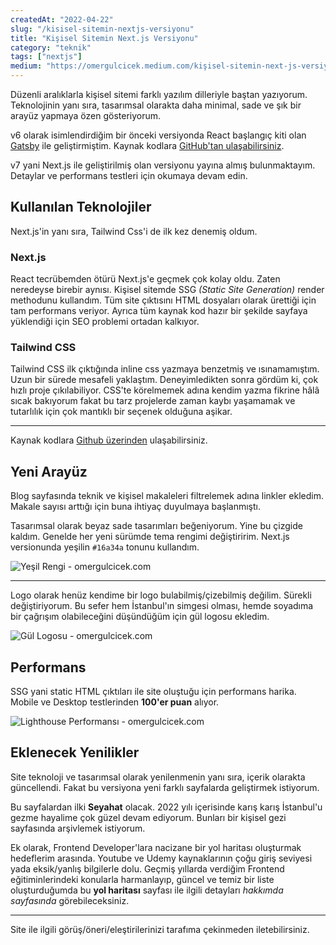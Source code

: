 ```yaml
---
createdAt: "2022-04-22"
slug: "/kisisel-sitemin-nextjs-versiyonu"
title: "Kişisel Sitemin Next.js Versiyonu"
category: "teknik"
tags: ["nextjs"]
medium: "https://omergulcicek.medium.com/kişisel-sitemin-next-js-versiyonu-8c8c8c8c8c8c"
---
```


Düzenli aralıklarla kişisel sitemi farklı yazılım dilleriyle baştan yazıyorum. Teknolojinin yanı sıra, tasarımsal olarakta daha minimal, sade ve şık bir arayüz yapmaya özen gösteriyorum.

v6 olarak isimlendirdiğim bir önceki versiyonda React başlangıç kiti olan <a href="https://www.gatsbyjs.com/" rel="noopener noreferrer" target="_blank">Gatsby</a> ile geliştirmiştim. Kaynak kodlara <a href="https://github.com/omergulcicek/omergulcicek.com-old-versions/tree/main/v6" rel="noopener noreferrer" target="_blank">GitHub'tan ulaşabilirsiniz</a>.

v7 yani Next.js ile geliştirilmiş olan versiyonu yayına almış bulunmaktayım. Detaylar ve performans testleri için okumaya devam edin.

## Kullanılan Teknolojiler

Next.js'in yanı sıra, Tailwind Css'i de ilk kez denemiş oldum.

### Next.js

React tecrübemden ötürü Next.js'e geçmek çok kolay oldu. Zaten neredeyse birebir aynısı. Kişisel sitemde SSG _(Static Site Generation)_ render methodunu kullandım. Tüm site çıktısını HTML dosyaları olarak ürettiği için tam performans veriyor. Ayrıca tüm kaynak kod hazır bir şekilde sayfaya yüklendiği için SEO problemi ortadan kalkıyor.

### Tailwind CSS

Tailwind CSS ilk çıktığında inline css yazmaya benzetmiş ve ısınamamıştım. Uzun bir sürede mesafeli yaklaştım. Deneyimledikten sonra gördüm ki, çok hızlı proje çıkılabiliyor. CSS'te körelmemek adına kendim yazma fikrine hâlâ sıcak bakıyorum fakat bu tarz projelerde zaman kaybı yaşamamak ve tutarlılık için çok mantıklı bir seçenek olduğuna aşikar.

---

Kaynak kodlara <a href="https://github.com/omergulcicek/omergulcicek.com" rel="noopener noreferrer" target="_blank">Github üzerinden</a> ulaşabilirsiniz.

## Yeni Arayüz

Blog sayfasında teknik ve kişisel makaleleri filtrelemek adına linkler ekledim. Makale sayısı arttığı için buna ihtiyaç duyulmaya başlanmıştı.

Tasarımsal olarak beyaz sade tasarımları beğeniyorum. Yine bu çizgide kaldım. Genelde her yeni sürümde tema rengimi değiştiririm. Next.js versionunda yeşilin `#16a34a` tonunu kullandım.

![Yeşil Rengi - omergulcicek.com](/blog/2022-04-22/renk.png)

---

Logo olarak henüz kendime bir logo bulabilmiş/çizebilmiş değilim. Sürekli değiştiriyorum. Bu sefer hem İstanbul'ın simgesi olması, hemde soyadıma bir çağrışım olabileceğini düşündüğüm için gül logosu ekledim.

![Gül Logosu - omergulcicek.com](/blog/2022-04-22/logo.png)

## Performans

SSG yani static HTML çıktıları ile site oluştuğu için performans harika. Mobile ve Desktop testlerinden **100'er puan** alıyor.

![Lighthouse Performansı - omergulcicek.com](/blog/2022-04-22/performans.png)

## Eklenecek Yenilikler

Site teknoloji ve tasarımsal olarak yenilenmenin yanı sıra, içerik olarakta güncellendi. Fakat bu versiyona yeni farklı sayfalarda geliştirmek istiyorum.

Bu sayfalardan ilki **Seyahat** olacak. 2022 yılı içerisinde karış karış İstanbul'u gezme hayalime çok güzel devam ediyorum. Bunları bir kişisel gezi sayfasında arşivlemek istiyorum.

Ek olarak, Frontend Developer'lara nacizane bir yol haritası oluşturmak hedeflerim arasında. Youtube ve Udemy kaynaklarının çoğu giriş seviyesi yada eksik/yanlış bilgilerle dolu. Geçmiş yıllarda verdiğim Frontend eğitiminlerindeki konularla harmanlayıp, güncel ve temiz bir liste oluşturduğumda bu **yol haritası** sayfası ile ilgili detayları _hakkımda sayfasında_ görebileceksiniz.

---

Site ile ilgili görüş/öneri/eleştirilerinizi tarafıma çekinmeden iletebilirsiniz.
